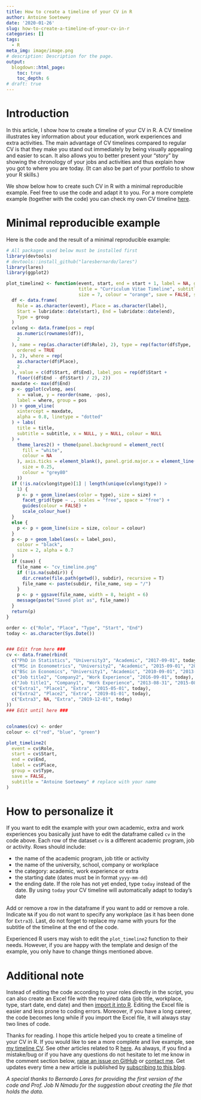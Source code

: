 ```yaml
---
title: How to create a timeline of your CV in R
author: Antoine Soetewey
date: '2020-01-26'
slug: how-to-create-a-timeline-of-your-cv-in-r
categories: []
tags:
  - R
meta_img: image/image.png
# description: Description for the page.
output:
  blogdown::html_page:
    toc: true
    toc_depth: 6
# draft: true
---
```


# Introduction

In this article, I show how to create a timeline of your CV in R. A CV timeline illustrates key information about your education, work experiences and extra activities. The main advantage of CV timelines compared to regular CV is that they make you stand out immediately by being visually appealing and easier to scan. It also allows you to better present your "story" by showing the chronology of your jobs and activities and thus explain how you got to where you are today. (It can also be part of your portfolio to show your R skills.)

We show below how to create such CV in R with a minimal reproducible example. Feel free to use the code and adapt it to you. For a more complete example (together with the code) you can check my own CV timeline <a href="https://www.antoinesoetewey.com/files/CV_timeline_antoinesoetewey.html" target="_blank" rel="noopener">here</a>.

# Minimal reproducible example

Here is the code and the result of a minimal reproducible example:

```r
# All packages used below must be installed first
library(devtools)
# devtools::install_github("laresbernardo/lares")
library(lares)
library(ggplot2)

plot_timeline2 <- function(event, start, end = start + 1, label = NA, group = NA,
                           title = "Curriculum Vitae Timeline", subtitle = "Antoine Soetewey",
                           size = 7, colour = "orange", save = FALSE, subdir = NA) {
  df <- data.frame(
    Role = as.character(event), Place = as.character(label),
    Start = lubridate::date(start), End = lubridate::date(end),
    Type = group
  )
  cvlong <- data.frame(pos = rep(
    as.numeric(rownames(df)),
    2
  ), name = rep(as.character(df$Role), 2), type = rep(factor(df$Type,
    ordered = TRUE
  ), 2), where = rep(
    as.character(df$Place),
    2
  ), value = c(df$Start, df$End), label_pos = rep(df$Start +
    floor((df$End - df$Start) / 2), 2))
  maxdate <- max(df$End)
  p <- ggplot(cvlong, aes(
    x = value, y = reorder(name, -pos),
    label = where, group = pos
  )) + geom_vline(
    xintercept = maxdate,
    alpha = 0.8, linetype = "dotted"
  ) + labs(
    title = title,
    subtitle = subtitle, x = NULL, y = NULL, colour = NULL
  ) +
    theme_lares2() + theme(panel.background = element_rect(
      fill = "white",
      colour = NA
    ), axis.ticks = element_blank(), panel.grid.major.x = element_line(
      size = 0.25,
      colour = "grey80"
    ))
  if (!is.na(cvlong$type)[1] | length(unique(cvlong$type)) >
    1) {
    p <- p + geom_line(aes(color = type), size = size) +
      facet_grid(type ~ ., scales = "free", space = "free") +
      guides(colour = FALSE) +
      scale_colour_hue()
  }
  else {
    p <- p + geom_line(size = size, colour = colour)
  }
  p <- p + geom_label(aes(x = label_pos),
    colour = "black",
    size = 2, alpha = 0.7
  )
  if (save) {
    file_name <- "cv_timeline.png"
    if (!is.na(subdir)) {
      dir.create(file.path(getwd(), subdir), recursive = T)
      file_name <- paste(subdir, file_name, sep = "/")
    }
    p <- p + ggsave(file_name, width = 8, height = 6)
    message(paste("Saved plot as", file_name))
  }
  return(p)
}

order <- c("Role", "Place", "Type", "Start", "End")
today <- as.character(Sys.Date())


### Edit from here ###
cv <- data.frame(rbind(
  c("PhD in Statistics", "University3", "Academic", "2017-09-01", today),
  c("MSc in Econometrics", "University2", "Academic", "2015-09-01", "2017-08-31"),
  c("BSc in Economics", "University1", "Academic", "2010-09-01", "2013-08-31"),
  c("Job title2", "Company2", "Work Experience", "2016-09-01", today),
  c("Job title1", "Company1", "Work Experience", "2013-08-31", "2015-08-31"),
  c("Extra1", "Place1", "Extra", "2015-05-01", today),
  c("Extra2", "Place2", "Extra", "2019-01-01", today),
  c("Extra3", NA, "Extra", "2019-12-01", today)
))
### Edit until here ###


colnames(cv) <- order
colour <- c("red", "blue", "green")

plot_timeline2(
  event = cv$Role,
  start = cv$Start,
  end = cv$End,
  label = cv$Place,
  group = cv$Type,
  save = FALSE,
  subtitle = "Antoine Soetewey" # replace with your name
)
```


# How to personalize it

If you want to edit the example with your own academic, extra and work experiences you basically just have to edit the dataframe called `cv` in the code above. Each row of the dataset `cv` is a different academic program, job or activity. Rows should include:

* the name of the academic program, job title or activity
* the name of the university, school, company or workplace
* the category: academic, work experience or extra
* the starting date (dates must be in format `yyyy-mm-dd`)
* the ending date. If the role has not yet ended, type `today` instead of the date. By using `today` your CV timeline will automatically adapt to today's date

Add or remove a row in the dataframe if you want to add or remove a role. Indicate `NA` if you do not want to specify any workplace (as it has been done for `Extra3`). Last, do not forget to replace my name with yours for the subtitle of the timeline at the end of the code.

Experienced R users may wish to edit the `plot_timeline2` function to their needs. However, if you are happy with the template and design of the example, you only have to change things mentioned above.

# Additional note

Instead of editing the code according to your roles directly in the script, you can also create an Excel file with the required data (job title, workplace, type, start date, end date) and then [import it into R](/blog/how-to-import-an-excel-file-in-rstudio/). Editing the Excel file is easier and less prone to coding errors. Moreover, if you have a long career, the code becomes long while if you import the Excel file, it will always stay two lines of code.

Thanks for reading. I hope this article helped you to create a timeline of your CV in R. If you would like to see a more complete and live example, see <a href="https://www.antoinesoetewey.com/files/CV_timeline_antoinesoetewey.html" target="_blank" rel="noopener">my timeline CV</a>. See other articles related to R [here](/tags/r/). As always, if you find a mistake/bug or if you have any questions do not hesitate to let me know in the comment section below, <a href="https://github.com/AntoineSoetewey/statsandr/issues" target="_blank" rel="noopener">raise an issue on GitHub</a> or [contact me](/contact/). Get updates every time a new article is published by [subscribing to this blog](/subscribe/).

*A special thanks to Bernardo Lares for providing the first version of the code and Prof. Job N Nmadu for the suggestion about creating the file that holds the data.*

